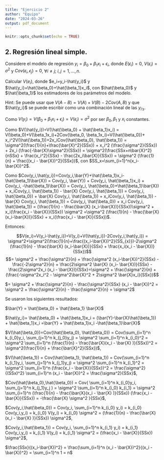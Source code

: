```yaml
---
title: "Ejercicio 2"
author: "Equipo"
date: "2024-03-26"
output: pdf_document
---
```


```r
knitr::opts_chunk$set(echo = TRUE)
```

## 2. Regresión lineal simple.

Considere el modelo de regresión $y_i=\beta_0+\beta_1x_i+\epsilon_i$, donde $E(\epsilon_i)=0$, $V(\epsilon_i)=\sigma^2$ y $Cov(\epsilon_i, \epsilon_j)=0$, $\forall i \neq j$; $i,j=1,...,n$. 

Calcular $V(e_i)$, donde $e_i=y_i-\hat{y_i}$ y $\hat{y_i}=\hat{\beta_0}+\hat{\beta_1}x_i$, con $\hat{\beta_0}$ y $\hat{\beta_1}$ los estimadores de los parámetros del modelo. 

Hint: Se puede usar que $V(A-B)=V(A)+V(B)-2Cov(A,B)$ y que $\hat{y_i}$ se puede escribir como una combinación lineal de las $y_{i's}$.

\textcolor{red}{SOLUCIÓN} 



Como $V(y_i)= V(\beta_0+\beta_1x_i+\epsilon_i)= V(\epsilon_i)= \sigma^2$  por ser $\beta_0, \beta_1$ y $x_i$ constantes. 


Como $V(\hat{y_i})=V(\hat{\beta_0} + \hat{\beta_1}x_i) = V(\beta_0)+V(\beta_1x_i)+2Cov(\beta_0, \beta_1x_i)=V(\hat{\beta_0})+ x_i^2V(\hat{\beta_1})+2x_iCov(\hat{\beta_0}, \hat{\beta_1}) = \sigma^2(\frac{1}{n}+\frac{\bar{X}^2}{SSx}) + x_i^2 (\frac{\sigma^2}{SSx}) + 2x_i (\frac{-\bar{X}\sigma^2}{SSx}) = \sigma^2(\frac{SSx+n\bar{X}^2}{nSSx} + \frac{x_i^2}{SSx} - \frac{2x_i\bar{X}}{SSx}) = \sigma^2 (\frac{1}{n} + \frac{(x_i - \bar{X})^2}{SSx})$, con $SS_x=\sum_{i=1}^n(x_i-\bar{X})^2$. 


Como $Cov(y_i,\hat{y_i})=Cov(y_i,\bar{Y}+\hat{\beta_1}x_i-\hat{\beta_1}\bar{X}) = Cov(y_i, \bar{Y}) + Cov(y_i, \hat{\beta_1}x_i) + Cov(y_i, -\hat{\beta_1}\bar{X}) = Cov(y_i, \hat{\beta_0}+\hat{\beta_1}\bar{X}) + x_iCov(y_i, \hat{\beta_1}) - \bar{X} Cov(y_i, \hat{\beta_1})  = Cov(y_i, \hat{\beta_0}) + \bar{X} Cov(y_i, \hat{\beta_1}) + x_iCov(y_i, \hat{\beta_1}) - \bar{X} Cov(y_i, \hat{\beta_1}) = Cov(y_i, \hat{\beta_0}) + x_i Cov(y_i, \hat{\beta_1}) = (\frac{1}{n} - \frac{\bar{X} (x_i-\bar{X})}{SSx})\sigma^2 + x_i(\frac{x_i - \bar{X}}{SSx}) \sigma^2 =\sigma^2 (\frac{1}{n} - \frac{\bar{X} (x_i-\bar{X})}{SSx} + x_i(\frac{x_i - \bar{X}}{SSx})$.


Entonces: 


$$V(e_i)=V(y_i-\hat{y_i})=V(y_i)+V(\hat{y_i})-2Cov(y_i,\hat{y_i}) = \sigma^2+\sigma^2(\frac{1}{n}+\frac{(x_i-\bar{X})^2}{SS_{x}})-2\sigma^2 (\frac{1}{n} - \frac{\bar{X} (x_i-\bar{X})}{SSx} + \frac{x_i(x_i - \bar{X})}{SSx})$$
$$= \sigma^2 + \frac{\sigma^2}{n} + \frac{\sigma^2 (x_i-\bar{X})^2}{SSx} - \frac{-2\sigma^2}{n} + \frac{2\sigma^2 \bar{X} (x_i- \bar{X})}{SSx} - \frac{2\sigma^2x_i (x_i - \bar{X})}{SSx}=\sigma^2 + \frac{\sigma^2}{n}  + (\frac{-\sigma^2x_i^2 - \sigma^2\bar{X}^2 + 2\sigma^2 \bar{X}x_i}{SSx})$$

$= \sigma^2 + \frac{\sigma^2}{n} - \frac{\sigma^2}{SSx} (x_i - \bar{X})^2 =  \sigma^2 + \frac{\sigma^2}{n} - \frac{\sigma^2}{n} = \sigma^2$



Se usaron los siguientes resultados: 


$\bar{Y} = \hat{\beta_0} + \hat{\beta_1} \bar{X}$

$\hat{y_i}= \hat{\beta_0} + \hat{\beta_1}x_i = (\bar{Y}-\bar{X}\hat{\beta_1}) + \hat{\beta_1}x_i =\bar{Y} + \hat{\beta_1}x_i -\hat{\beta_1}\bar{X}$


$V(\hat{\beta_0})=Cov(\hat{\beta_0}, \hat{\beta_0}) = Cov(\sum_{i=1}^n k_{i_0}y_i, \sum_{j=1}^n k_{j_0}y_j) = \sigma^2 \sum_{i=1}^n k_{i_0}^2 = \sigma^2 \sum_{i=1}^n (\frac{1}{n} - \frac{\bar{X}(x_i - \bar{X} )}{SSx})^2 = \sigma^2(\frac{1}{n} + \frac{\bar{X}^2}{SSx})$,



$V(\hat{\beta_1}) = Cov(\hat{\beta_1}, \hat{\beta_1}) = Cov(\sum_{i=1}^n k_{i_1}y_i, \sum_{j=1}^n k_{j_1}y_j) = \sigma^2 \sum_{i=1}^n k_{i_1}^2  = \sigma^2 \sum_{i=1}^n (\frac{x_i - \bar{X}}{SSx})^2 = \frac{\sigma^2}{(SSx)^2} \sum_{i=1}^n (x_i - \bar{X})^2  = \frac{\sigma^2}{SSx}$,




$Cov(\hat{\beta_0},\hat{\beta_0}) = Cov( \sum_{i=1}^n k_{i_0}y_i, \sum_{j=1}^n k_{j_1}y_j ) = \sigma^2 \sum_{i=1}^n k_{i_0} k_{i_1} = \sigma^2 \sum_{i=1}^n (\frac{1}{n} - \frac{\bar{X}(x_i - \bar{X} )}{SSx}) (\frac{x_i - \bar{X}}{SSx}) = -\frac{\bar{X} \sigma^2 }{SSx}$,



$Cov(y_i,\hat{\beta_0}) = Cov(y_i, \sum_{i=1}^n k_{i_0} y_i) = k_{i_0} Cov(y_i,y_i) = k_{i_0} V(y_i) = k_{i_0} \sigma^2 = (\frac{1}{n} - \frac{\bar{X}(x_i - \bar{X} )}{SSx}) \sigma^2$,


$Cov(y_i,\hat{\beta_1}) = Cov(y_i, \sum_{i=1}^n k_{i_1} y_i) = k_{i_1} Cov(y_i,y_i) = k_{i_1} V(y_i) = k_{i_1} \sigma^2 = (\frac{x_i - \bar{X}}{SSx}) \sigma^2$,

$\frac{SSx}{(x_i-\bar{X})^2} = \frac{\sum_{i=1}^n (x_i - \bar{X})^2}{(x_i - \bar{X})^2} = \sum_{i=1}^n 1 = n$








